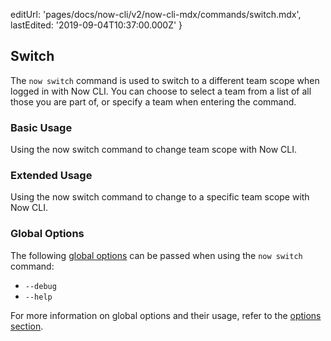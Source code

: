 
  editUrl: 'pages/docs/now-cli/v2/now-cli-mdx/commands/switch.mdx',
  lastEdited: '2019-09-04T10:37:00.000Z'
}

## Switch

The `now switch` command is used to switch to a different team scope when logged in with Now CLI. You can choose to select a team from a list of all those you are part of, or specify a team when entering the command.

### Basic Usage

<Snippet dark text="now switch" />
<Caption>Using the <InlineCode>now switch</InlineCode> command to change team scope with Now CLI.</Caption>

### Extended Usage

<Snippet dark text="now switch [team-name]" />
<Caption>Using the <InlineCode>now switch</InlineCode> command to change to a specific team scope with Now CLI.</Caption>

### Global Options

The following [global options](#options) can be passed when using the `now switch` command:

- `--debug`
- `--help`

For more information on global options and their usage, refer to the [options section](#options).
